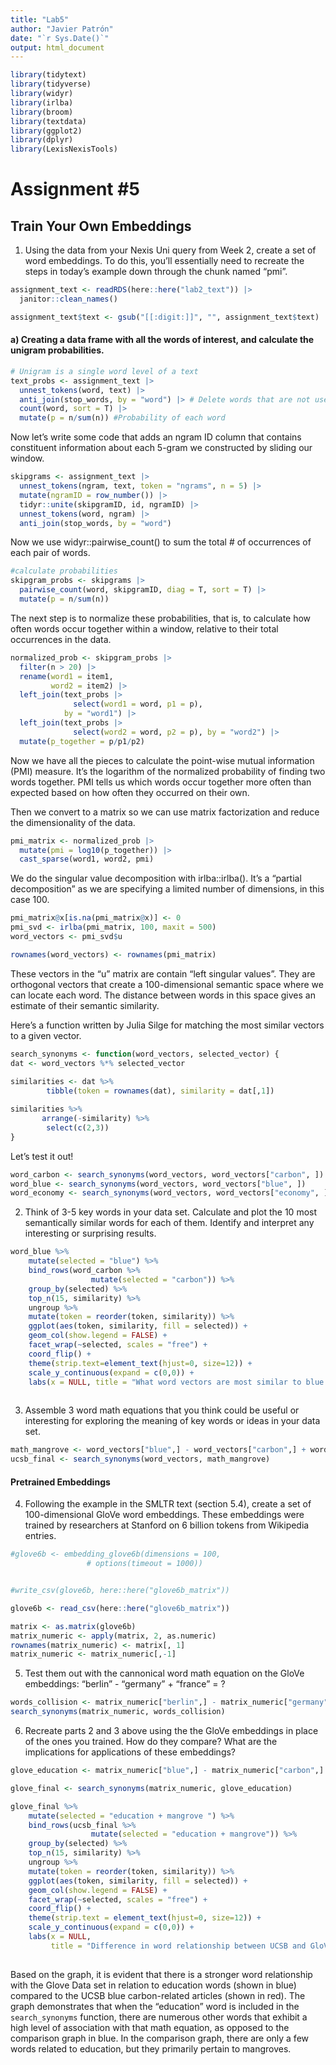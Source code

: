 ```yaml
---
title: "Lab5"
author: "Javier Patrón"
date: "`r Sys.Date()`"
output: html_document
---
```


```r
library(tidytext)
library(tidyverse)
library(widyr)
library(irlba) 
library(broom) 
library(textdata)
library(ggplot2)
library(dplyr)
library(LexisNexisTools)

```

# Assignment #5
## Train Your Own Embeddings

1.  Using the data from your Nexis Uni query from Week 2, create a set of word embeddings. To do this, you'll essentially need to recreate the steps in today's example down through the chunk named "pmi".

```r
assignment_text <- readRDS(here::here("lab2_text")) |> 
  janitor::clean_names()

assignment_text$text <- gsub("[[:digit:]]", "", assignment_text$text)

```

#### a) Creating a data frame with all the words of interest, and calculate the unigram probabilities. 
```r
# Unigram is a single word level of a text
text_probs <- assignment_text |> 
  unnest_tokens(word, text) |> 
  anti_join(stop_words, by = "word") |> # Delete words that are not useful
  count(word, sort = T) |> 
  mutate(p = n/sum(n)) #Probability of each word


```

Now let's write some code that adds an ngram ID column that contains constituent information about each 5-gram we constructed by sliding our window.

```r
skipgrams <- assignment_text |> 
  unnest_tokens(ngram, text, token = "ngrams", n = 5) |> 
  mutate(ngramID = row_number()) |> 
  tidyr::unite(skipgramID, id, ngramID) |> 
  unnest_tokens(word, ngram) |> 
  anti_join(stop_words, by = "word")
```

Now we use widyr::pairwise_count() to sum the total \# of occurrences of each pair of words.

```r
#calculate probabilities
skipgram_probs <- skipgrams |> 
  pairwise_count(word, skipgramID, diag = T, sort = T) |> 
  mutate(p = n/sum(n))
```

The next step is to normalize these probabilities, that is, to calculate how often words occur together within a window, relative to their total occurrences in the data.

```r
normalized_prob <- skipgram_probs |> 
  filter(n > 20) |> 
  rename(word1 = item1,
         word2 = item2) |> 
  left_join(text_probs |> 
              select(word1 = word, p1 = p),
            by = "word1") |> 
  left_join(text_probs |> 
              select(word2 = word, p2 = p), by = "word2") |> 
  mutate(p_together = p/p1/p2)

```

Now we have all the pieces to calculate the point-wise mutual information (PMI) measure. It's the logarithm of the normalized probability of finding two words together. PMI tells us which words occur together more often than expected based on how often they occurred on their own.

Then we convert to a matrix so we can use matrix factorization and reduce the dimensionality of the data.

```r

pmi_matrix <- normalized_prob |> 
  mutate(pmi = log10(p_together)) |> 
  cast_sparse(word1, word2, pmi)

```

We do the singular value decomposition with irlba::irlba(). It's a "partial decomposition" as we are specifying a limited number of dimensions, in this case 100.

```r

pmi_matrix@x[is.na(pmi_matrix@x)] <- 0
pmi_svd <- irlba(pmi_matrix, 100, maxit = 500)
word_vectors <- pmi_svd$u

rownames(word_vectors) <- rownames(pmi_matrix)

```

These vectors in the "u" matrix are contain "left singular values". They are orthogonal vectors that create a 100-dimensional semantic space where we can locate each word. The distance between words in this space gives an estimate of their semantic similarity.

Here's a function written by Julia Silge for matching the most similar vectors to a given vector.

```r
search_synonyms <- function(word_vectors, selected_vector) {
dat <- word_vectors %*% selected_vector
    
similarities <- dat %>%
        tibble(token = rownames(dat), similarity = dat[,1])

similarities %>%
       arrange(-similarity) %>%
        select(c(2,3))
}
```

Let's test it out!

```r
word_carbon <- search_synonyms(word_vectors, word_vectors["carbon", ])
word_blue <- search_synonyms(word_vectors, word_vectors["blue", ])
word_economy <- search_synonyms(word_vectors, word_vectors["economy", ])
```

2.  Think of 3-5 key words in your data set. Calculate and plot the 10 most semantically similar words for each of them. Identify and interpret any interesting or surprising results.

```r
word_blue %>%
    mutate(selected = "blue") %>%
    bind_rows(word_carbon %>%
                  mutate(selected = "carbon")) %>%
    group_by(selected) %>%
    top_n(15, similarity) %>%
    ungroup %>%
    mutate(token = reorder(token, similarity)) %>%
    ggplot(aes(token, similarity, fill = selected)) +
    geom_col(show.legend = FALSE) +
    facet_wrap(~selected, scales = "free") +
    coord_flip() +
    theme(strip.text=element_text(hjust=0, size=12)) +
    scale_y_continuous(expand = c(0,0)) +
    labs(x = NULL, title = "What word vectors are most similar to blue or carbon")
  
```

3.  Assemble 3 word math equations that you think could be useful or interesting for exploring the meaning of key words or ideas in your data set.

```r

math_mangrove <- word_vectors["blue",] - word_vectors["carbon",] + word_vectors["education",] + word_vectors["mangrove",]
ucsb_final <- search_synonyms(word_vectors, math_mangrove)

```


#### Pretrained Embeddings

4.  Following the example in the SMLTR text (section 5.4), create a set of 100-dimensional GloVe word embeddings. These embeddings were trained by researchers at Stanford on 6 billion tokens from Wikipedia entries.


```r
#glove6b <- embedding_glove6b(dimensions = 100,
                 # options(timeout = 1000))


#write_csv(glove6b, here::here("glove6b_matrix"))

glove6b <- read_csv(here::here("glove6b_matrix"))

matrix <- as.matrix(glove6b)
matrix_numeric <- apply(matrix, 2, as.numeric)
rownames(matrix_numeric) <- matrix[, 1]
matrix_numeric <- matrix_numeric[,-1]


```


5.  Test them out with the cannonical word math equation on the GloVe embeddings: "berlin" - "germany" + "france" = ?

```r
words_collision <- matrix_numeric["berlin",] - matrix_numeric["germany",] + matrix_numeric["france",]
search_synonyms(matrix_numeric, words_collision)
```

6.  Recreate parts 2 and 3 above using the the GloVe embeddings in place of the ones you trained. How do they compare? What are the implications for applications of these embeddings?

```r

glove_education <- matrix_numeric["blue",] - matrix_numeric["carbon",] + matrix_numeric["education",] + matrix_numeric["mangrove",]

glove_final <- search_synonyms(matrix_numeric, glove_education)

```


```r
glove_final %>%
    mutate(selected = "education + mangrove ") %>%
    bind_rows(ucsb_final %>%
                  mutate(selected = "education + mangrove")) %>%
    group_by(selected) %>%
    top_n(15, similarity) %>%
    ungroup %>%
    mutate(token = reorder(token, similarity)) %>%
    ggplot(aes(token, similarity, fill = selected)) +
    geom_col(show.legend = FALSE) +
    facet_wrap(~selected, scales = "free") +
    coord_flip() +
    theme(strip.text = element_text(hjust=0, size=12)) +
    scale_y_continuous(expand = c(0,0)) +
    labs(x = NULL, 
         title = "Difference in word relationship between UCSB and GloVe ")
  
```

Based on the graph, it is evident that there is a stronger word relationship with the Glove Data set in relation to education words (shown in blue) compared to the UCSB blue carbon-related articles (shown in red). The graph demonstrates that when the "education" word is included in the `search_synonyms` function, there are numerous other words that exhibit a high level of association with that math equation, as opposed to the comparison graph in blue. In the comparison graph, there are only a few words related to education, but they primarily pertain to mangroves.




